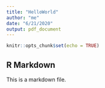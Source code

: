 ```yaml
---
title: "HelloWorld"
author: "me"
date: "6/21/2020"
output: pdf_document
---
```


```r
knitr::opts_chunk$set(echo = TRUE)
```

## R Markdown

This is a markdown file.
